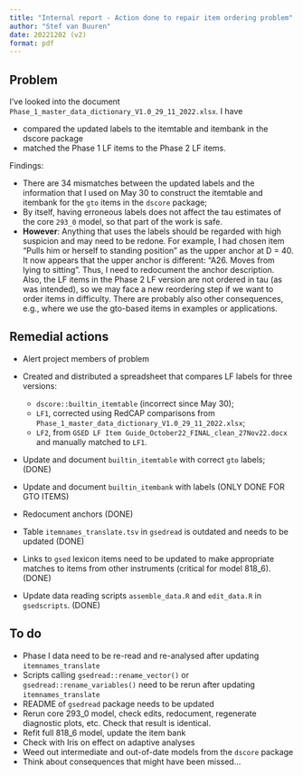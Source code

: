 ```yaml
---
title: "Internal report - Action done to repair item ordering problem"
author: "Stef van Buuren"
date: 20221202 (v2)
format: pdf
---
```


## Problem

I’ve looked into the document `Phase_1_master_data_dictionary_V1.0_29_11_2022.xlsx`. I have

 - compared the updated labels to the itemtable and itembank in the dscore package
- matched the Phase 1 LF items to the Phase 2 LF items.

Findings: 

- There are 34 mismatches between the updated labels and the information that I used on May 30 to construct the itemtable and itembank for the `gto` items in the `dscore` package;
- By itself, having erroneous labels does not affect the tau estimates of the core `293_0` model, so that part of the work is safe.
- **However**: Anything that uses the labels should be regarded with high suspicion and may need to be redone. For example, I had chosen item “Pulls him or herself to standing position” as the upper anchor at D = 40. It now appears that the upper anchor is different: “A26. Moves from lying to sitting”. Thus, I need to redocument the anchor description. Also, the LF items in the Phase 2 LF version are not ordered in tau (as was intended), so we may face a new reordering step if we want to order items in difficulty. There are probably also other consequences, e.g., where we use the gto-based items in examples or applications.

## Remedial actions

- Alert project members of problem
- Created and distributed a spreadsheet that compares LF labels for three versions: 

  + `dscore::builtin_itemtable` (incorrect since May 30);
  + `LF1`, corrected using RedCAP comparisons from `Phase_1_master_data_dictionary_V1.0_29_11_2022.xlsx`;
  + `LF2`, from `GSED LF Item Guide_October22_FINAL_clean_27Nov22.docx` and manually matched to `LF1`.
  
- Update and document `builtin_itemtable` with correct `gto` labels; (DONE)
- Update and document `builtin_itembank` with labels (ONLY DONE FOR GTO ITEMS)
- Redocument anchors (DONE)
- Table `itemnames_translate.tsv` in `gsedread` is outdated and needs to be updated (DONE)
- Links to `gsed` lexicon items need to be updated to make appropriate matches to items from other instruments (critical for model 818_6). (DONE)
- Update data reading scripts `assemble_data.R` and `edit_data.R` in `gsedscripts`. (DONE)

## To do

- Phase I data need to be re-read and re-analysed after updating `itemnames_translate`
- Scripts calling `gsedread::rename_vector()` or `gsedread::rename_variables()` need to be rerun after updating `itemnames_translate`
- README of `gsedread` package needs to be updated
- Rerun core 293_0 model, check edits, redocument, regenerate diagnostic plots, etc. Check that result is identical.
- Refit full 818_6 model, update the item bank
- Check with Iris on effect on adaptive analyses
- Weed out intermediate and out-of-date models from the `dscore` package
- Think about consequences that might have been missed...
